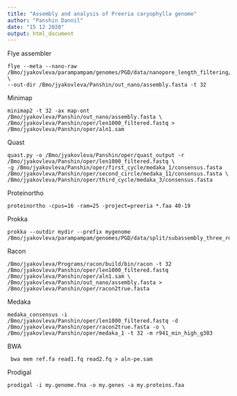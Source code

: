 ```yaml
---
title: "Assembly and analysis of Preeria caryophylla genome"
author: "Panshin Dannil"
date: "15 12 2020"
output: html_document
---
```


Flye assembler
``` {}
flye --meta --nano-raw /Bmo/jyakovleva/parampampam/genomes/PGD/data/nanopore_length_filtering/len1000_filtered.fastq \ 
--out-dir /Bmo/jyakovleva/Panshin/out_nano/assembly.fasta -t 32
```
Minimap
``` {}
minimap2 -t 32 -ax map-ont /Bmo/jyakovleva/Panshin/out_nano/assembly.fasta \ 
/Bmo/jyakovleva/Panshin/oper/len1000_filtered.fastq > /Bmo/jyakovleva/Panshin/oper/aln1.sam
```
Quast
``` {}
quast.py -o /Bmo/jyakovleva/Panshin/oper/quast_output -r /Bmo/jyakovleva/Panshin/oper/len1000_filtered.fastq \
-g /Bmo/jyakovleva/Panshin/oper/first_cycle/medaka_1/consensus.fasta /Bmo/jyakovleva/Panshin/oper/second_circle/medaka_11/consensus.fasta \ 
/Bmo/jyakovleva/Panshin/oper/third_cycle/medaka_3/consensus.fasta
```
Proteinortho
``` {}
proteinortho -cpus=16 -ram=25 -project=preeria *.faa 40-19 
```
Prokka
``` {}
prokka --outdir mydir --prefix mygenome /Bmo/jyakovleva/parampampam/genomes/PGD/data/split/subassembly_three_rounds/assembly.fasta
```
Racon
``` {}
/Bmo/jyakovleva/Programs/racon/build/bin/racon -t 32 /Bmo/jyakovleva/Panshin/oper/len1000_filtered.fastq /Bmo/jyakovleva/Panshin/oper/aln1.sam \ 
/Bmo/jyakovleva/Panshin/out_nano/assembly.fasta > /Bmo/jyakovleva/Panshin/oper/racon2true.fasta
```
Medaka
``` {}
medaka_consensus -i /Bmo/jyakovleva/Panshin/oper/len1000_filtered.fastq -d /Bmo/jyakovleva/Panshin/oper/racon2true.fasta -o \
/Bmo/jyakovleva/Panshin/oper/medaka_1 -t 32 -m r941_min_high_g303
```
BWA
``` {}
 bwa mem ref.fa read1.fq read2.fq > aln-pe.sam
```
Prodigal
``` {}
prodigal -i my.genome.fna -o my.genes -a my.proteins.faa
```

``` {}

```

``` {}

```
